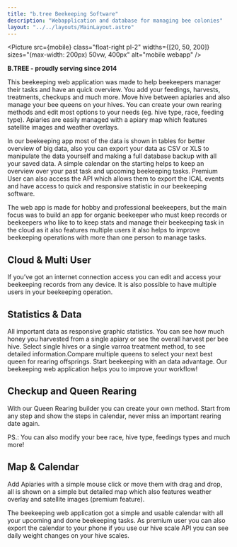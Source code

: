 ```yaml
---
title: "b.tree Beekeeping Software"
description: "Webapplication and database for managing bee colonies"
layout: "../../layouts/MainLayout.astro"
---
```



<div class="text-justify">

<Picture
  src={mobile}
  class="float-right pl-2"
  widths={[20, 50, 200]}
  sizes="(max-width: 200px) 50vw, 400px"
  alt="mobile webapp"
/>

**B.TREE - proudly serving since 2014**

This beekeeping web application was made to help beekeepers manager their tasks and have an quick overview. You add your feedings, harvests, treatments, checkups and much more. Move hive between apiaries and also manage your bee queens on your hives. You can create your own rearing methods and edit most options to your needs (eg. hive type, race, feeding type). Apiaries are easily managed with a apiary map which features satellite images and weather overlays.

In our beekeeping app most of the data is shown in tables for better overview of big data, also you can export your data as CSV or XLS to manipulate the data yourself and making a full database backup with all your saved data. A simple calendar on the starting helps to keep an overview over your past task and upcoming beekeeping tasks. Premium User can also access the API which allows them to export the ICAL events and have access to quick and responsive statistic in our beekeeping software.

The web app is made for hobby and professional beekeepers, but the main focus was to build an app for organic beekeeper who must keep records or beekeepers who like to to keep stats and manage their beekeeping task in the cloud as it also features multiple users it also helps to improve beekeeping operations with more than one person to manage tasks.

</div>

## Cloud & Multi User

If you’ve got an internet connection access you can edit and access your beekeeping records from any device. It is also possible to have multiple users in your beekeeping operation.

## Statistics & Data

All important data as responsive graphic statistics. You can see how much honey you harvested from a single apiary or see the overall harvest per bee hive. Select single hives or a single varroa treatment method, to see detailed information.Compare multiple queens to select your next best queen for rearing offsprings. Start beekeeping with an data advantage. Our beekeeping web application helps you to improve your workflow!

<section class="hero container max-w-screen-lg mx-auto pb-10 flex">
  <Picture
    src={statistic}
    class="mx-auto"
    widths={[200, 400, 600]}
    sizes="(max-width: 600px) 100vw, 800px"
    alt="statistics"
  />
</section>

## Checkup and Queen Rearing

With our Queen Rearing builder you can create your own method. Start from any step and show the steps in calendar, never miss an important rearing date again.

PS.: You can also modify your bee race, hive type, feedings types and much more!

## Map & Calendar

Add Apiaries with a simple mouse click or move them with drag and drop, all is shown on a simple but detailed map which also features weather overlay and satellite images (premium feature).

The beekeeping web application got a simple and usable calendar with all your upcoming and done beekeeping tasks. As premium user you can also export the calendar to your phone if you use our hive scale API you can see daily weight changes on your hive scales.

<section class="hero container max-w-screen-lg mx-auto pb-10 flex">
  <Picture
    src={calendar}
    class="mx-auto"
    widths={[200, 400, 600]}
    sizes="(max-width: 600px) 100vw, 800px"
    alt="Kalender"
  />
</section>

<section class="hero container max-w-screen-lg mx-auto pb-10 flex">
  <Picture
    src={nfcImage}
    class="mx-auto"
    widths={[200, 400, 600]}
    sizes="(max-width: 600px) 100vw, 800px"
    alt="NFC"
  />
</section>

